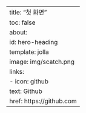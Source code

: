 ---
title: "첫 화면"
toc: false
about:
    id: hero-heading
    template: jolla
    image: img/scatch.png
    links: 
      - icon: github
        text: Github
        href: https://github.com
---